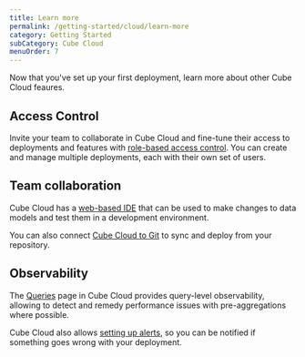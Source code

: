 ```yaml
---
title: Learn more
permalink: /getting-started/cloud/learn-more
category: Getting Started
subCategory: Cube Cloud
menuOrder: 7
---
```


Now that you've set up your first deployment, learn more about other Cube Cloud
feaures.

## Access Control

Invite your team to collaborate in Cube Cloud and fine-tune their access to
deployments and features with
[role-based access control](/cloud/access-control/). You can create and manage
multiple deployments, each with their own set of users.

## Team collaboration

Cube Cloud has a [web-based IDE](/cloud/workspace/cube-ide) that can be used to
make changes to data models and test them in a development environment.

You can also connect [Cube Cloud to Git](/cloud/deploys) to sync and deploy from
your repository.

## Observability

The [Queries](/cloud/inspecting-queries) page in Cube Cloud provides query-level
observability, allowing to detect and remedy performance issues with
pre-aggregations where possible.

Cube Cloud also allows [setting up alerts](/cloud/workspace/alerts), so you can
be notified if something goes wrong with your deployment.
